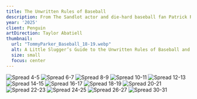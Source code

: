 ```yaml
---
title: The Unwritten Rules of Baseball
description: From The Sandlot actor and die-hard baseball fan Patrick Renna comes practical advice full of wit and humor about baseball (and life) – complete with a customizable dedication page for a very special slugger.
year: '2025'
client: Penguin
artDirection: Taylor Abatiell
thumbnail:
  url: "TommyParker_Baseball_18-19.webp"
  alt: A Little Slugger’s Guide to the Unwritten Rules of Baseball and Life
  size: small
  focus: center
---
```


![Spread 4-5](TommyParker_Baseball_4-5.webp)
![Spread 6-7](TommyParker_Baseball_6-7.webp)
![Spread 8-9](TommyParker_Baseball_8-9.webp)
![Spread 10-11](TommyParker_Baseball_10-11.webp)
![Spread 12-13](TommyParker_Baseball_12-13.webp)
![Spread 14-15](TommyParker_Baseball_14-15.webp)
![Spread 16-17](TommyParker_Baseball_16-17.webp)
![Spread 18-19](TommyParker_Baseball_18-19.webp)
![Spread 20-21](TommyParker_Baseball_20-21.webp)
![Spread 22-23](TommyParker_Baseball_22-23.webp)
![Spread 24-25](TommyParker_Baseball_24-25.webp)
![Spread 26-27](TommyParker_Baseball_26-27.webp)
![Spread 30-31](TommyParker_Baseball_30-31.webp)